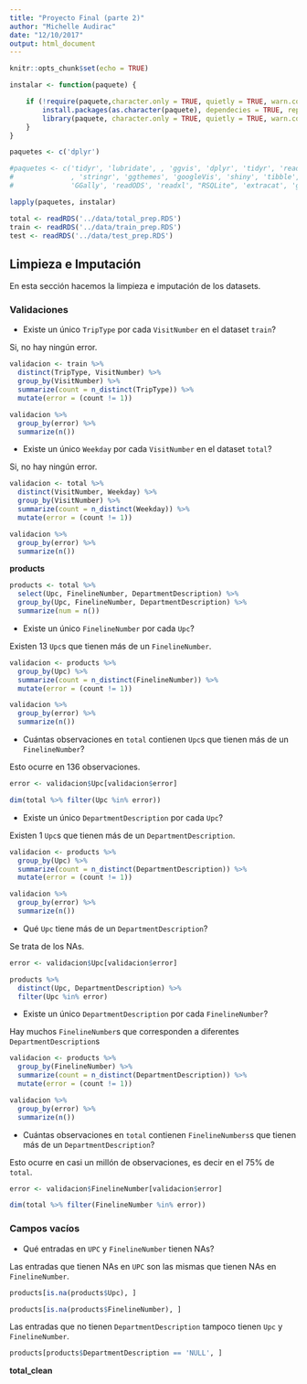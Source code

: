 ```yaml
---
title: "Proyecto Final (parte 2)"
author: "Michelle Audirac"
date: "12/10/2017"
output: html_document
---
```


```r
knitr::opts_chunk$set(echo = TRUE)

instalar <- function(paquete) {

    if (!require(paquete,character.only = TRUE, quietly = TRUE, warn.conflicts = FALSE)) {
        install.packages(as.character(paquete), dependecies = TRUE, repos = "http://cran.us.r-project.org")
        library(paquete, character.only = TRUE, quietly = TRUE, warn.conflicts = FALSE)
    }
}

paquetes <- c('dplyr')

#paquetes <- c('tidyr', 'lubridate', , 'ggvis', 'dplyr', 'tidyr', 'readr', 'rvest', 
#              , 'stringr', 'ggthemes', 'googleVis', 'shiny', 'tibble', 'vcd', 'vcdExtra', 
#              'GGally', 'readODS', 'readxl', "RSQLite", 'extracat', 'gridExtra', 'outliers')

lapply(paquetes, instalar)

```

```r
total <- readRDS('../data/total_prep.RDS')
train <- readRDS('../data/train_prep.RDS')
test <- readRDS('../data/test_prep.RDS')
```

## Limpieza e Imputación

En esta sección hacemos la limpieza e imputación de los datasets.

### Validaciones

* Existe un único `TripType` por cada `VisitNumber` en el dataset `train`?

Si, no hay ningún error.

```r
validacion <- train %>% 
  distinct(TripType, VisitNumber) %>% 
  group_by(VisitNumber) %>% 
  summarize(count = n_distinct(TripType)) %>% 
  mutate(error = (count != 1))

validacion %>% 
  group_by(error) %>% 
  summarize(n())
```

* Existe un único `Weekday` por cada `VisitNumber` en el dataset `total`?

Si, no hay ningún error.

```r
validacion <- total %>% 
  distinct(VisitNumber, Weekday) %>% 
  group_by(VisitNumber) %>% 
  summarize(count = n_distinct(Weekday)) %>% 
  mutate(error = (count != 1))

validacion %>% 
  group_by(error) %>% 
  summarize(n())
```

**products**

```r
products <- total %>% 
  select(Upc, FinelineNumber, DepartmentDescription) %>% 
  group_by(Upc, FinelineNumber, DepartmentDescription) %>% 
  summarize(num = n())
```

* Existe un único `FinelineNumber` por cada `Upc`?

Existen 13 `Upc`s que tienen más de un `FinelineNumber`.

```r
validacion <- products %>% 
  group_by(Upc) %>% 
  summarize(count = n_distinct(FinelineNumber)) %>% 
  mutate(error = (count != 1))

validacion %>% 
  group_by(error) %>% 
  summarize(n())
```

* Cuántas observaciones en `total` contienen `Upc`s que tienen más de un `FinelineNumber`?

Esto ocurre en 136 observaciones.

```r
error <- validacion$Upc[validacion$error]

dim(total %>% filter(Upc %in% error))
```

* Existe un único `DepartmentDescription` por cada `Upc`?

Existen 1 `Upc`s que tienen más de un `DepartmentDescription`.

```r
validacion <- products %>% 
  group_by(Upc) %>% 
  summarize(count = n_distinct(DepartmentDescription)) %>% 
  mutate(error = (count != 1))

validacion %>% 
  group_by(error) %>% 
  summarize(n())
```

* Qué `Upc` tiene más de un `DepartmentDescription`?

Se trata de los NAs.

```r
error <- validacion$Upc[validacion$error]

products %>% 
  distinct(Upc, DepartmentDescription) %>% 
  filter(Upc %in% error)
```

* Existe un único `DepartmentDescription` por cada `FinelineNumber`?

Hay muchos `FinelineNumber`s que corresponden a diferentes `DepartmentDescription`s

```r
validacion <- products %>% 
  group_by(FinelineNumber) %>% 
  summarize(count = n_distinct(DepartmentDescription)) %>% 
  mutate(error = (count != 1))

validacion %>% 
  group_by(error) %>% 
  summarize(n())
```

* Cuántas observaciones en `total` contienen `FinelineNumbers`s que tienen más de un `DepartmentDescription`?

Esto ocurre en casi un millón de observaciones, es decir en el 75% de `total`.

```r
error <- validacion$FinelineNumber[validacion$error]

dim(total %>% filter(FinelineNumber %in% error))
```

### Campos vacíos

* Qué entradas en `UPC` y `FinelineNumber` tienen NAs?

Las entradas que tienen NAs en `UPC` son las mismas que tienen NAs en `FinelineNumber`.

```r
products[is.na(products$Upc), ]
```

```r
products[is.na(products$FinelineNumber), ]
```

Las entradas que no tienen `DepartmentDescription` tampoco tienen `Upc` y `FinelineNumber`.

```r
products[products$DepartmentDescription == 'NULL', ]
```

**total_clean**

```r

```